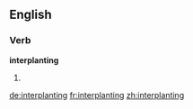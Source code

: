 ==English==

===Verb===
'''interplanting'''

# {{present participle of|[[interplant]]}}

[[de:interplanting]]
[[fr:interplanting]]
[[zh:interplanting]]
